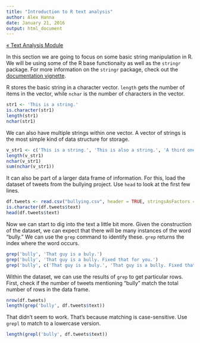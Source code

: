 ```yaml
---
title: "Introduction to R text analysis"
author: Alex Hanna
date: January 21, 2016
output: html_document
---
```


[&laquo; Text Analysis Module](../text/README.md)

In this section we are going to focus on some basic string manipulation in R. We will be using some of the R base functionaity as well as the `stringr` package. For more information on the `stringr` package, check out the [documentation vignette](https://cran.r-project.org/web/packages/stringr/vignettes/stringr.html).

R stores the basic string in a character vector. `length` gets the number of items in the vector, while `nchar` is the number of characters in the vector.

```r
str1 <- 'This is a string.'
is.character(str1)
length(str1)
nchar(str1)
```

We can also have multiple strings within one vector. A vector of strings is the most simple kind of data structure for storage.

```r
v_str1 <- c('This is a string.', 'This is also a string.', 'A third one goes here.')
length(v_str1)
nchar(v_str1)
sum(nchar(v_str1))
```

It can also be part of a larger data frame of information. For this, load the dataset of tweets from the bullying project. Use `head` to look at the first few lines. 

```r
df.tweets <- read.csv("bullying.csv", header = TRUE, stringsAsFactors = FALSE)
is.character(df.tweets$text)
head(df.tweets$text)
```

Now we can start to dig into the text a little bit more. Given the construction of the dataset, we can expect that there will be many instances of the word "bully." We can use the `grep` command to identify these. `grep` returns the index where the word occurs.

```r
grep('bully', 'That guy is a buly.')
grep('bully', 'That guy is a bully. Fixed that for you.')
grep('bully', c('That guy is a buly.', 'That guy is a bully. Fixed that for you.', 'How dare you correct me.'))
```

Within the dataset, we can use the results of `grep` to get particular rows. First, check if the number of tweets mentioning "bully" match the total number of rows in the data frame.
```r
nrow(df.tweets)
length(grep('bully', df.tweets$text))
```

That didn't seem to work. That's because matching is case-sensitive. Use `grepl` to match to a lowercase version.
```r
length(grepl('bully', df.tweets$text))
```

<!--
	1. String vectors
	2. Basic operations
		a. grep
		b. str_to_lower, str_to_upper, str_to_title
		c. str_match
		d. substr
		e. str_replace

-->
